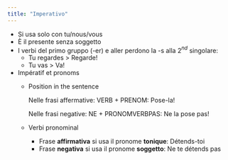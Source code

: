 ```yaml
---
title: "Imperativo"
---
```


-   Si usa solo con tu/nous/vous
-   È il presente senza soggetto
-   I verbi del primo gruppo (-er) e aller perdono la -s alla 2$^{nd}$ singolare:
    -   Tu regardes \> Regarde!
    -   Tu vas \> Va!

- Impératif et pronoms
    - Position in the sentence
        
        Nelle frasi affermative: VERB + PRENOM: Pose-la!
        
        Nelle frasi negative: NE + PRONOMVERBPAS: Ne la pose pas!
        
    - Verbi pronominal
        - Frase **affirmativa** si usa il pronome **tonique**: Détends-toi
        - Frase **negativa** si usa il pronome **soggetto**: Ne te détends pas
